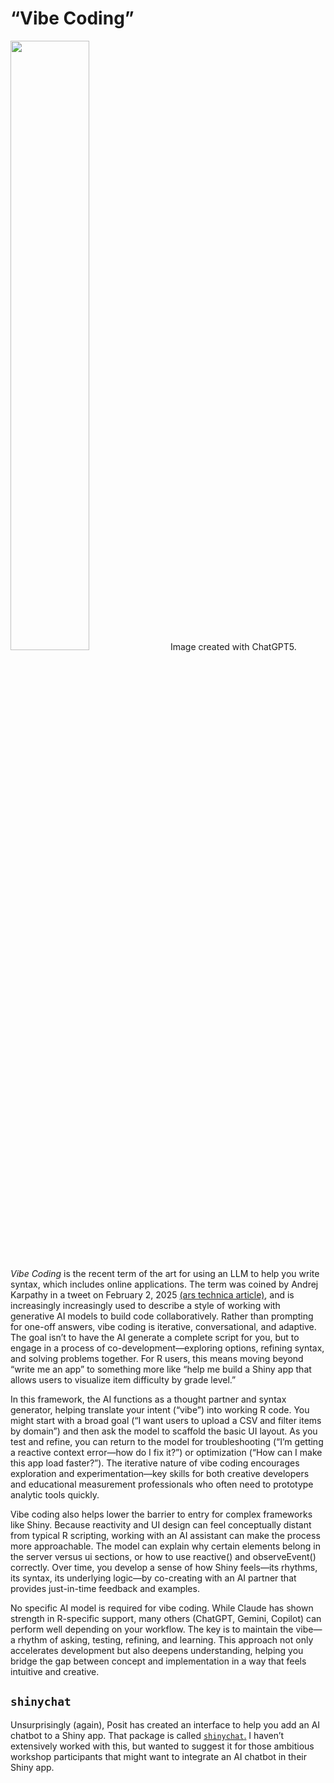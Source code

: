 # "Vibe Coding"

![](images/vibecoding.png){fig-align="center" width=50%}
Image created with ChatGPT5.

_Vibe Coding_ is the recent term of the art for using an LLM to help you write syntax, which includes online applications. The term was coined by Andrej Karpathy in a tweet on February 2, 2025 [(ars technica article)](https://arstechnica.com/ai/2025/03/is-vibe-coding-with-ai-gnarly-or-reckless-maybe-some-of-both/){target="_blank"}, and is increasingly increasingly used to describe a style of working with generative AI models to build code collaboratively.
Rather than prompting for one-off answers, vibe coding is iterative, conversational, and adaptive. 
The goal isn’t to have the AI generate a complete script for you, but to engage in a process of co-development—exploring options, refining syntax, and solving problems together. 
For R users, this means moving beyond “write me an app” to something more like “help me build a Shiny app that allows users to visualize item difficulty by grade level.”

In this framework, the AI functions as a thought partner and syntax generator, helping translate your intent (“vibe”) into working R code. 
You might start with a broad goal (“I want users to upload a CSV and filter items by domain”) and then ask the model to scaffold the basic UI layout. 
As you test and refine, you can return to the model for troubleshooting (“I’m getting a reactive context error—how do I fix it?”) or optimization (“How can I make this app load faster?”). The iterative nature of vibe coding encourages exploration and experimentation—key skills for both creative developers and educational measurement professionals who often need to prototype analytic tools quickly.

Vibe coding also helps lower the barrier to entry for complex frameworks like Shiny. 
Because reactivity and UI design can feel conceptually distant from typical R scripting, working with an AI assistant can make the process more approachable. 
The model can explain why certain elements belong in the server versus ui sections, or how to use reactive() and observeEvent() correctly. 
Over time, you develop a sense of how Shiny feels—its rhythms, its syntax, its underlying logic—by co-creating with an AI partner that provides just-in-time feedback and examples.

No specific AI model is required for vibe coding. 
While Claude has shown strength in R-specific support, many others (ChatGPT, Gemini, Copilot) can perform well depending on your workflow. 
The key is to maintain the vibe—a rhythm of asking, testing, refining, and learning. 
This approach not only accelerates development but also deepens understanding, helping you bridge the gap between concept and implementation in a way that feels intuitive and creative.

## `shinychat`

Unsurprisingly (again), Posit has created an interface to help you add an AI chatbot to a Shiny app.
That package is called [`shinychat`.](https://posit-dev.github.io/shinychat/){target="_blank"}
I haven't extensively worked with this, but wanted to suggest it for those ambitious workshop participants that might want to integrate an AI chatbot in their Shiny app.